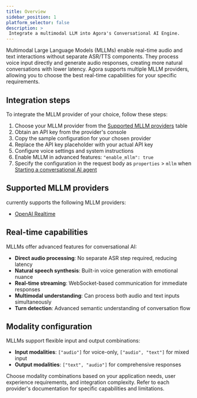 ```yaml
---
title: Overview
sidebar_position: 1
platform_selector: false
description: >
 Integrate a multimodal LLM into Agora's Conversational AI Engine.
---
```


Multimodal Large Language Models (MLLMs) enable real-time audio and text interactions without separate ASR/TTS components. They process voice input directly and generate audio responses, creating more natural conversations with lower latency. Agora supports multiple MLLM providers, allowing you to choose the best real-time capabilities for your specific requirements.

## Integration steps

To integrate the MLLM provider of your choice, follow these steps:

1. Choose your MLLM provider from the [Supported MLLM providers](#supported-mllm-providers) table
1. Obtain an API key from the provider's console
1. Copy the sample configuration for your chosen provider
1. Replace the API key placeholder with your actual API key
1. Configure voice settings and system instructions
1. Enable MLLM in advanced features: `"enable_mllm": true`
1. Specify the configuration in the request body as `properties` > `mllm` when [Starting a conversational AI agent](../rest-api/join)

## Supported MLLM providers

<Vpd k="NAME" /> currently supports the following MLLM providers:

- [OpenAI Realtime](openai) 

## Real-time capabilities

MLLMs offer advanced features for conversational AI:

- **Direct audio processing**: No separate ASR step required, reducing latency
- **Natural speech synthesis**: Built-in voice generation with emotional nuance
- **Real-time streaming**: WebSocket-based communication for immediate responses
- **Multimodal understanding**: Can process both audio and text inputs simultaneously
- **Turn detection**: Advanced semantic understanding of conversation flow

## Modality configuration

MLLMs support flexible input and output combinations:

- **Input modalities**: `["audio"]` for voice-only, `["audio", "text"]` for mixed input
- **Output modalities**: `["text", "audio"]` for comprehensive responses

Choose modality combinations based on your application needs, user experience requirements, and integration complexity. Refer to each provider's documentation for specific capabilities and limitations.